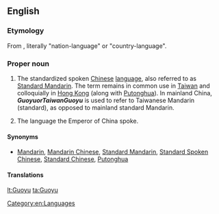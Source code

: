 ==English==

===Etymology===
From {{etyl|cmn}} {{zh-tsp|國語|国语|Guóyǔ}} , literally "nation-language" or "country-language".

===Proper noun===
{{en-proper noun}}
{{wikipedia}}

# The standardized spoken [[Chinese]] [[language]], also referred to as [[Standard Mandarin]].  The term remains in common use in [[Taiwan]] and colloquially in [[Hong Kong]] (along with [[Putonghua]]). In mainland China, '''''Guoyu''''' or ''Taiwan '''Guoyu''''' is used to refer to Taiwanese Mandarin (standard), as opposed to mainland standard Mandarin.
# {{historical}} The language the Emperor of China spoke.

====Synonyms====
* {{sense|standardized spoken Chinese}} [[Mandarin]], [[Mandarin Chinese]], [[Standard Mandarin]], [[Standard Spoken Chinese]], [[Standard Chinese]], [[Putonghua]]

====Translations====
{{trans-see|Mandarin}}

[[Category:en:Languages]]

[[lt:Guoyu]]
[[ta:Guoyu]]